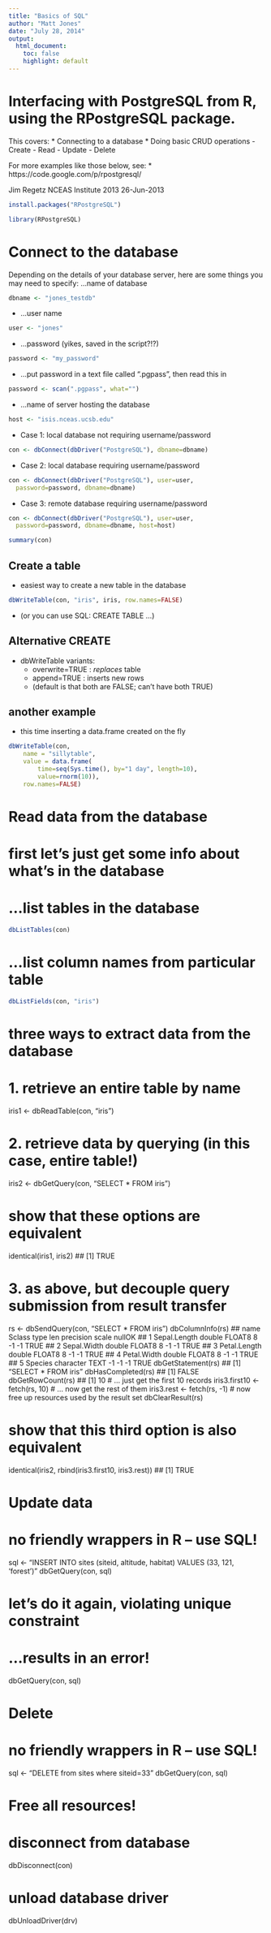 ```yaml
---
title: "Basics of SQL"
author: "Matt Jones"
date: "July 28, 2014"
output:
  html_document:
    toc: false
    highlight: default
---
```


# Interfacing with PostgreSQL from R, using the RPostgreSQL package.

This covers:
* Connecting to a database
* Doing basic CRUD operations
  - Create
  - Read
  -  Update
  - Delete

For more examples like those below, see:
* https://code.google.com/p/rpostgresql/

Jim Regetz
NCEAS Institute 2013
26-Jun-2013

```r
install.packages("RPostgreSQL")
```

```r
library(RPostgreSQL)
```

# Connect to the database

Depending on the details of your database server, here are some things
you may need to specify:
...name of database
```r
dbname <- "jones_testdb"
```

- ...user name
```r
user <- "jones"
```

- ...password (yikes, saved in the script?!?)
```r
password <- "my_password"
```

- ...put password in a text file called ".pgpass", then read this in
```r
password <- scan(".pgpass", what="")
```

- ...name of server hosting the database
```r
host <- "isis.nceas.ucsb.edu"
```

- Case 1: local database not requiring username/password
```r
con <- dbConnect(dbDriver("PostgreSQL"), dbname=dbname)
```

- Case 2: local database requiring username/password
```r
con <- dbConnect(dbDriver("PostgreSQL"), user=user,
  password=password, dbname=dbname)
```

- Case 3: remote database requiring username/password
```r
con <- dbConnect(dbDriver("PostgreSQL"), user=user,
  password=password, dbname=dbname, host=host)
```

```r
summary(con)
```

## Create a table

- easiest way to create a new table in the database

```r
dbWriteTable(con, "iris", iris, row.names=FALSE)
```

- (or you can use SQL: CREATE TABLE ...)

## Alternative CREATE
- dbWriteTable variants:
    -   overwrite=TRUE : *replaces* table
    -   append=TRUE    : inserts new rows
    - (default is that both are FALSE; can't have both TRUE)

## another example
- this time inserting a data.frame created on the fly 
```r
dbWriteTable(con,
    name = "sillytable",
    value = data.frame(
        time=seq(Sys.time(), by="1 day", length=10),
        value=rnorm(10)),
    row.names=FALSE)
```

# Read data from the database

# first let's just get some info about what's in the database
# ...list tables in the database
```r
dbListTables(con)
```
# ...list column names from particular table
```r
dbListFields(con, "iris")
```

# three ways to extract data from the database

# 1. retrieve an entire table by name
iris1 <- dbReadTable(con, "iris")

# 2. retrieve data by querying (in this case, entire table!)
iris2 <- dbGetQuery(con, "SELECT * FROM iris")

# show that these options are equivalent
identical(iris1, iris2)
## [1] TRUE

# 3. as above, but decouple query submission from result transfer
rs <- dbSendQuery(con, "SELECT * FROM iris")
dbColumnInfo(rs)
##           name    Sclass   type len precision scale nullOK
## 1 Sepal.Length    double FLOAT8   8        -1    -1   TRUE
## 2  Sepal.Width    double FLOAT8   8        -1    -1   TRUE
## 3 Petal.Length    double FLOAT8   8        -1    -1   TRUE
## 4  Petal.Width    double FLOAT8   8        -1    -1   TRUE
## 5      Species character   TEXT  -1        -1    -1   TRUE
dbGetStatement(rs)
## [1] "SELECT * FROM iris"
dbHasCompleted(rs)
## [1] FALSE
dbGetRowCount(rs)
## [1] 10
#   ... just get the first 10 records
iris3.first10 <- fetch(rs, 10)
#   ... now get the rest of them
iris3.rest <- fetch(rs, -1)
# now free up resources used by the result set
dbClearResult(rs)

# show that this third option is also equivalent
identical(iris2, rbind(iris3.first10, iris3.rest))
## [1] TRUE

#
# Update data
#

# no friendly wrappers in R -- use SQL!
sql <- "INSERT INTO sites (siteid, altitude, habitat) VALUES (33, 121, 'forest')"
dbGetQuery(con, sql)

# let's do it again, violating unique constraint
# ...results in an error!
dbGetQuery(con, sql)

#
# Delete
#

# no friendly wrappers in R -- use SQL!
sql <- "DELETE from sites where siteid=33"
dbGetQuery(con, sql)

#
# Free all resources!
#

# disconnect from database
dbDisconnect(con)

# unload database driver
dbUnloadDriver(drv)


